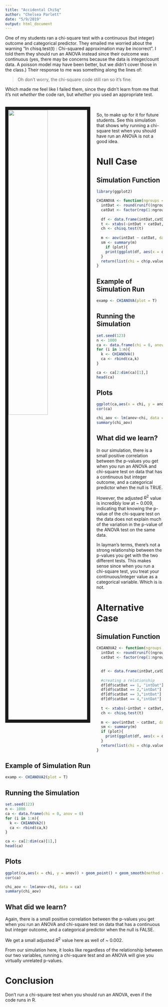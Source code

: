 ```yaml
---
title: "Accidental ChiSq"
author: "Chelsea Parlett"
date: "5/9/2019"
output: html_document
---
```


One of my students ran a chi-square test with a continuous (but integer) outcome and categorical predictor. They emailed me worried about the warning "In chisq.test(t) : Chi-squared approximation may be incorrect". I told them they should run an ANOVA instead since their outcome was continuous (yes, there may be concerns because the data is integer/count data. A poisson model may have been better, but we didn't cover those in the class.) Their response to me was something along the lines of:

> Oh don't worry, the chi-square code still ran so it's fine.

Which made me feel like I failed them, since they didn't learn from me that it's not *whether* the code ran, but *whether* you used an appropriate test.

</br>
<img src="images/ifailedyou.jpg" style="width:50%; border:10px solid; margin-right: 20px" align="left">
</br>
So, to make up for it for future students. See this simulation that shows why running a chi-square test when you should have run an ANOVA is not a good idea.

# Null Case
## Simulation Function
```r
library(ggplot2)

CHIANOVA <- function(ngroups = 5, pergroup = 12, plot = F){
  intDat <- round(runif((ngroups*pergroup),1,100))
  catDat <- factor(rep(1:ngroups,(60/5)))
  
  df <- data.frame(intDat,catDat)
  t <- xtabs(~intDat + catDat, data = df)
  ch <- chisq.test(t)
  
  m <- aov(intDat ~ catDat, data = df)
  sm <- summary(m)
    if (plot){
    print(ggplot(df, aes(x = catDat, y = intDat)) + geom_boxplot(aes(fill = catDat)) + theme_classic())
  }
  return(list(chi = ch$p.value, anov = sm[[1]][["Pr(>F)"]][1]))
}
```
## Example of Simulation Run
```r
examp <- CHIANOVA(plot = T)
```
## Running the Simulation
```r
set.seed(123)
n <- 1000
ca <- data.frame(chi = 0, anov = 0)
for (i in 1:n){
  k <- CHIANOVA()
  ca <- rbind(ca,k)
}

ca <- ca[2:dim(ca)[1],]
head(ca)
```

## Plots
```r
ggplot(ca,aes(x = chi, y = anov)) + geom_point() + geom_smooth(method = "lm")
cor(ca)
```

```r
chi_aov <- lm(anov~chi, data = ca)
summary(chi_aov)

```

## What did we learn?

In our simulation, there is a small positive correlation between the p-values you get when you run an ANOVA and chi-square test on data that has a continuous but integer outcome, and a categorical predictor when the null is TRUE.

However, the adjusted $R^2$ value is incredibly low at ~ 0.009, indicating that knowing the p-value of the chi-square test on the data does not explain much of the variation in the p-value of the ANOVA test on the same data. 

In layman's terms, there's not a strong relationship between the p-values you get with the two different tests. This makes sense since when you run a chi-square test, you treat your continuous/integer value as a categorical variable. Which is is not.

# Alternative Case
## Simulation Function
```r
CHIANOVA2 <- function(ngroups = 5, pergroup = 12, plot = F){
  intDat <- round(runif((ngroups*pergroup),1,100))
  catDat <- factor(rep(1:ngroups,(60/5)))

  
  df <- data.frame(intDat,catDat)
  
  #creating a relationship
  df[df$catDat == 1, "intDat"] <- df[df$catDat == 1,"intDat"] -5
  df[df$catDat == 2,"intDat"] <- df[df$catDat == 2,"intDat"] -25
  df[df$catDat == 3,"intDat"] <- df[df$catDat == 3,"intDat"] + 20 
  df[df$catDat == 4,"intDat"] <- df[df$catDat == 4,"intDat"] + 2
  
  t <- xtabs(~intDat + catDat, data = df)
  ch <- chisq.test(t)
  
  m <- aov(intDat ~ catDat, data = df)
  sm <- summary(m)
  if (plot){
    print(ggplot(df, aes(x = catDat, y = intDat)) + geom_boxplot(aes(fill = catDat)) + theme_classic())
  }
  return(list(chi = ch$p.value, anov = sm[[1]][["Pr(>F)"]][1]))
}
```

## Example of Simulation Run
```r
examp <- CHIANOVA2(plot = T)
```
## Running the Simulation
```r
set.seed(123)
n <- 1000
ca <- data.frame(chi = 0, anov = 0)
for (i in 1:n){
  k <- CHIANOVA2()
  ca <- rbind(ca,k)
}

ca <- ca[2:dim(ca)[1],]
head(ca)
```

## Plots
```r
ggplot(ca,aes(x = chi, y = anov)) + geom_point() + geom_smooth(method = "lm")
cor(ca)
```

```r
chi_aov <- lm(anov~chi, data = ca)
summary(chi_aov)

```

## What did we learn?

Again, there is a small positive correlation between the p-values you get when you run an ANOVA and chi-square test on data that has a continuous but integer outcome, and a categorical predictor when the null is FALSE.

We get a small adjusted $R^2$ value here as well of ~ 0.002. 

From our simulation here, it looks like regardless of the relationship between our two variables, running a chi-square test and an ANOVA will give you virtually unrelated p-values.

# Conclusion

Don't run a chi-square test when you should run an ANOVA, even if the code runs in R.
